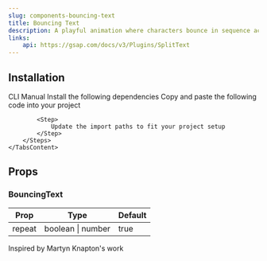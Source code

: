 ```yaml
---
slug: components-bouncing-text
title: Bouncing Text
description: A playful animation where characters bounce in sequence across the text.
links:
    api: https://gsap.com/docs/v3/Plugins/SplitText
---
```


<DemoCodePreview
    path="demo/components/bouncing-text/default.tsx"
    v0Link="/gsap/bouncing-text"
/>

## Installation

<Tabs defaultValue="cli" className="mt-3">
    <TabsList>
        <TabsTrigger value="cli">CLI</TabsTrigger>
        <TabsTrigger value="manual">Manual</TabsTrigger>
    </TabsList>
    <TabsContent value="cli" className="mt-4">
        <InstallationCommand command={`npx shadcn@latest add "~website/r/gsap/bouncing-text"`} />
    </TabsContent>
    <TabsContent value="manual" className="mt-4">
        <Steps>
            <Step>
                Install the following dependencies
            </Step>
            <InstallationCommand command="npm install gsap @gsap/react" />
            <Step>
                Copy and paste the following code into your project
            </Step>
            <CodePreview path='components/gsap/bouncing-text.tsx' collapsible></CodePreview>

            <Step>
                Update the import paths to fit your project setup
            </Step>
        </Steps>
    </TabsContent>
</Tabs>

## Props

### BouncingText

| Prop      | Type              | Default |
|-----------|-------------------|---------|
| repeat    | boolean \| number | true    |

<span className="text-muted-foreground">Inspired by Martyn Knapton's work</span>
